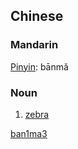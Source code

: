 ==Chinese==
{{zh-attention|Chinese header should be replaced with language|key=文08斑马}}
===Mandarin===
[[Pinyin]]: bānmǎ
===Noun===
{{zh-forms|[[斑]][[马]]|[[斑馬]]}} 
# [[zebra]]

[[Category:zh-cn:Mammals|ban1ma3]]